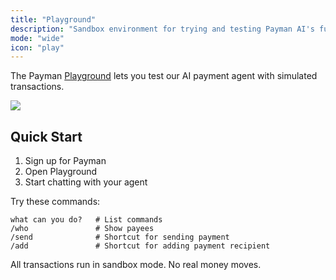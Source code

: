 ```yaml
---
title: "Playground"
description: "Sandbox environment for trying and testing Payman AI's functionalities."
mode: "wide"
icon: "play"
---
```


The Payman [Playground](https://app.paymanai.com/dashboard/playground) lets you test our AI payment agent with simulated transactions.

<Frame caption='AI Agent Showing Available Commands'>
	<img src='/images/agent-conversation.png' />
</Frame>

## Quick Start

1. Sign up for Payman
2. Open Playground
3. Start chatting with your agent

Try these commands:
```
what can you do?   # List commands
/who               # Show payees
/send 			   # Shortcut for sending payment
/add     		   # Shortcut for adding payment recipient
```

<Note>
    All transactions run in sandbox mode. No real money moves.
</Note>
